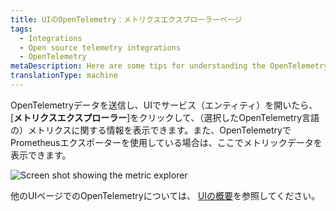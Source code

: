 ```yaml
---
title: UIのOpenTelemetry：メトリクスエクスプローラーページ
tags:
  - Integrations
  - Open source telemetry integrations
  - OpenTelemetry
metaDescription: Here are some tips for understanding the OpenTelemetry metrics explorer page in the New Relic UI.
translationType: machine
---
```



OpenTelemetryデータを送信し、UIでサービス（エンティティ）を開いたら、\[**メトリクスエクスプローラー**]をクリックして、（選択したOpenTelemetry言語の）メトリクスに関する情報を表示できます。また、OpenTelemetryでPrometheusエクスポーターを使用している場合は、ここでメトリックデータを表示できます。

<img
  title="Screen shot showing the metric explorer"
  alt="Screen shot showing the metric explorer"
  src={metricExplorer}
/>

他のUIページでのOpenTelemetryについては、 [UIの概要](/docs/more-integrations/open-source-telemetry-integrations/opentelemetry/view-your-data/opentelemetry-view-your-data)を参照してください。